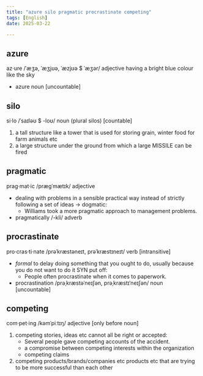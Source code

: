 ```yaml
---
title: "azure silo pragmatic procrastinate competing"
tags: [English]
date: 2025-03-22

---
```


## azure

az·ure /ˈæʒə, ˈæʒjʊə, ˈæzjʊə $ ˈæʒər/ adjective
having a bright blue colour like the sky

- azure noun [uncountable]

## silo

si·lo /ˈsaɪləʊ $ -loʊ/ noun (plural silos) [countable]

1. a tall structure like a tower that is used for storing grain, winter food for farm animals etc
2. a large structure under the ground from which a large MISSILE can be fired

## pragmatic

prag·mat·ic /præɡˈmætɪk/ adjective

- dealing with problems in a sensible practical way instead of strictly following a set of ideas → dogmatic:
  - Williams took a more pragmatic approach to management problems.
- pragmatically /-kli/ adverb

## procrastinate

pro·cras·ti·nate /prəˈkræstəneɪt, prəˈkræstɪneɪt/ verb [intransitive]

- _formal_ to delay doing something that you ought to do, usually because you do not want to do it SYN put off:
  - People often procrastinate when it comes to paperwork.
- procrastination /prəˌkræstəˈneɪʃən, prəˌkræstɪˈneɪʃən/ noun [uncountable]

## competing

com·pet·ing /kəmˈpiːtɪŋ/ adjective [only before noun]

1. competing stories, ideas etc cannot all be right or accepted:
   - Several people gave competing accounts of the accident.
   - a compromise between competing interests within the organization
   - competing claims
2. competing products/brands/companies etc products etc that are trying to be more successful than each other

